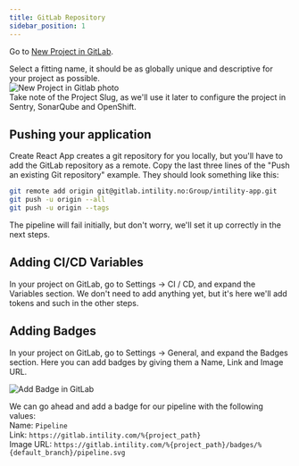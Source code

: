 ```yaml
---
title: GitLab Repository
sidebar_position: 1
---
```


Go to [New Project in GitLab](https://gitlab.intility.com/projects/new).

Select a fitting name, it should be as globally unique and descriptive for your project as possible.  
![New Project in Gitlab photo](/img/gitlab-new.png)  
Take note of the Project Slug, as we'll use it later to configure the project in Sentry, SonarQube and OpenShift.

## Pushing your application

Create React App creates a git repository for you locally,
but you'll have to add the GitLab repository as a remote.
Copy the last three lines of the "Push an existing Git repository" example.
They should look something like this:

```bash
git remote add origin git@gitlab.intility.no:Group/intility-app.git
git push -u origin --all
git push -u origin --tags
```

The pipeline will fail initially, but don't worry, we'll set it up correctly in the next steps.

## Adding CI/CD Variables

In your project on GitLab, go to Settings -> CI / CD, and expand the Variables section.
We don't need to add anything yet, but it's here we'll add tokens and such in the other steps.

## Adding Badges

In your project on GitLab, go to Settings -> General, and expand the Badges section.
Here you can add badges by giving them a Name, Link and Image URL.

![Add Badge in GitLab](/img/gitlab-badge.png)

We can go ahead and add a badge for our pipeline with the following values:  
Name: `Pipeline`  
Link: `https://gitlab.intility.com/%{project_path}`  
Image URL: `https://gitlab.intility.com/%{project_path}/badges/%{default_branch}/pipeline.svg`
